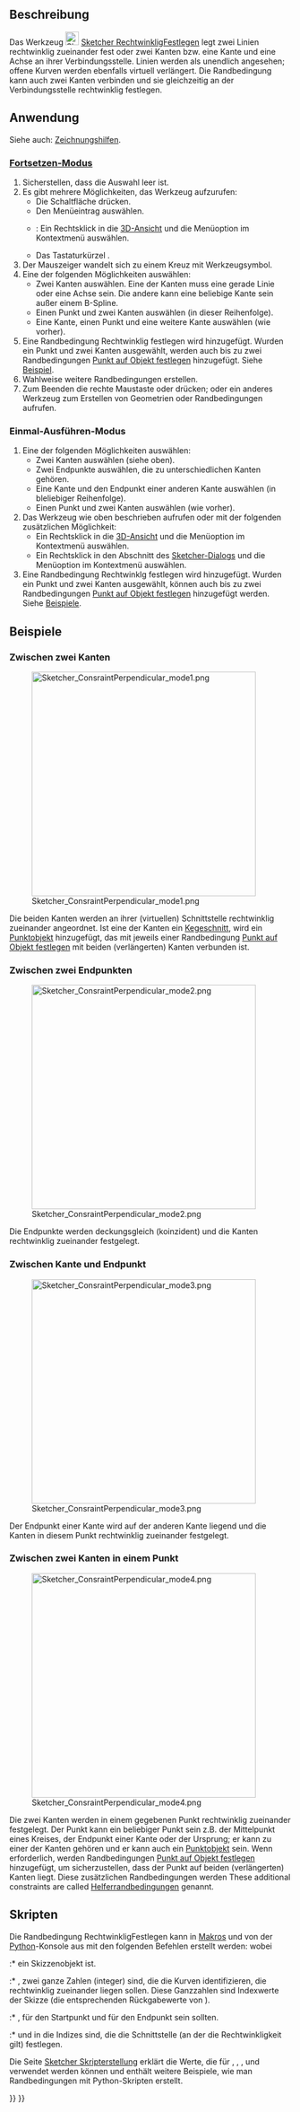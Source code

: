 <languages/>

{{Docnav/de
|[[Sketcher_ConstrainParallel/de|ParallelFestlegen]]
|[[Sketcher_ConstrainTangent/de|TangentialFestlegen]]
|[[Sketcher_Workbench/de|Sketcher]]
|IconL=Sketcher_ConstrainParallel.svg
|IconR=Sketcher_ConstrainTangent.svg
|IconC=Workbench_Sketcher.svg
}}

{{GuiCommand/de
|Name=Sketcher ConstrainPerpendicular
|Name/de=Sketcher RechtwinkligFestlegen
|MenuLocation=Skizze → Sketcher-Randbedingungen → Rechtwinklig festlegen
|Workbenches=[[Sketcher_Workbench/de|Sketcher]]
|Shortcut={{KEY|N}}
|SeeAlso=[[Sketcher_ConstrainAngle/de|Sketcher WinkelFestlegen]]
}}

<span id="Description"></span>
==Beschreibung== 

Das Werkzeug [[Image:Sketcher_ConstrainPerpendicular.svg|24px]] [[Sketcher_ConstrainPerpendicular/de|Sketcher RechtwinkligFestlegen]] legt zwei Linien rechtwinklig zueinander fest oder zwei Kanten bzw. eine Kante und eine Achse an ihrer Verbindungsstelle. Linien werden als unendlich angesehen; offene Kurven werden ebenfalls virtuell verlängert. Die Randbedingung kann auch zwei Kanten verbinden und sie gleichzeitig an der Verbindungsstelle rechtwinklig festlegen.

<span id="Usage"></span>
==Anwendung==

Siehe auch: [[Sketcher_Workbench/de#Zeichnungshilfen|Zeichnungshilfen]].

<span id="Continue_mode"></span>
===[[Sketcher_Workbench/de#Fortsetzen-Modi|Fortsetzen-Modus]]===

# Sicherstellen, dass die Auswahl leer ist.
# Es gibt mehrere Möglichkeiten, das Werkzeug aufzurufen:
#* Die Schaltfläche {{Button|[[Image:Sketcher_ConstrainPerpendicular.svg|16px]] [[Sketcher_ConstrainPerpendicular/de|Rechtwinklig festlegen]]}} drücken.
#* Den Menüeintrag {{MenuCommand|Skizze → Sketcher-Randbedingung → [[Image:Sketcher_ConstrainPerpendicular.svg|16px]] Rechtwinklig festlegen}} auswählen.
#* {{Version/de|1.0}}: Ein Rechtsklick in die [[3D_view/de|3D-Ansicht]] und die Menüoption {{MenuCommand|Festlegen → [[Image:Sketcher_ConstrainPerpendicular.svg|16px]] Rechtwinklig festlegen}} im Kontextmenü auswählen.
#* Das Tastaturkürzel {{KEY|N}}.
# Der Mauszeiger wandelt sich zu einem Kreuz mit Werkzeugsymbol.
# Eine der folgenden Möglichkeiten auswählen:
#* Zwei Kanten auswählen. Eine der Kanten muss eine gerade Linie oder eine Achse sein. Die andere kann eine beliebige Kante sein außer einem B-Spline.
#* Einen Punkt und zwei Kanten auswählen (in dieser Reihenfolge).
#* Eine Kante, einen Punkt und eine weitere Kante auswählen (wie vorher).
# Eine Randbedingung Rechtwinklig festlegen wird hinzugefügt. Wurden ein Punkt und zwei Kanten ausgewählt, werden auch bis zu zwei Randbedingungen [[Sketcher_ConstrainPointOnObject/de|Punkt auf Objekt festlegen]] hinzugefügt. Siehe [[#Zwischen_zwei_Kanten_in_einem_Punkt|Beispiel]].
# Wahlweise weitere Randbedingungen erstellen.
# Zum Beenden die rechte Maustaste oder {{KEY|Esc}} drücken; oder ein anderes Werkzeug zum Erstellen von Geometrien oder Randbedingungen aufrufen.

<span id="Run-once_mode"></span>
===Einmal-Ausführen-Modus===

# Eine der folgenden Möglichkeiten auswählen:
#* Zwei Kanten auswählen (siehe oben). 
#* Zwei Endpunkte auswählen, die zu unterschiedlichen Kanten gehören.
#* Eine Kante und den Endpunkt einer anderen Kante auswählen (in bleliebiger Reihenfolge).
#* Einen Punkt und zwei Kanten auswählen (wie vorher).
# Das Werkzeug wie oben beschrieben aufrufen oder mit der folgenden zusätzlichen Möglichkeit:
#* Ein Rechtsklick in die [[3D_View/de|3D-Ansicht]] und die Menüoption {{MenuCommand|[[Image:Sketcher_ConstrainPerpendicular.svg|16px]] Rechtwinklig festlegen}} im Kontextmenü auswählen.
#* Ein Rechtsklick in den Abschnitt {{MenuCommand|Elemente}} des [[Sketcher_Dialog/de|Sketcher-Dialogs]] und die Menüoption {{MenuCommand|[[Image:Sketcher_ConstrainPerpendicular.svg|16px]] Rechtwinklig festlegen}} im Kontextmenü auswählen.
# Eine Randbedingung Rechtwinklg festlegen wird hinzugefügt. Wurden ein Punkt und zwei Kanten ausgewählt, können auch bis zu zwei Randbedingungen [[Sketcher_ConstrainPointOnObject/de|Punkt auf Objekt festlegen]] hinzugefügt werden. Siehe [[#Zwischen_zwei_Kanten_in_einem_Punkt|Beispiele]].

<span id="Examples"></span>
==Beispiele==

<span id="Between_two_edges"></span>
===Zwischen zwei Kanten===

[[Image:Sketcher_ConsraintPerpendicular_mode1.png|400px]]

Die beiden Kanten werden an ihrer (virtuellen) Schnittstelle rechtwinklig zueinander angeordnet. Ist eine der Kanten ein [[Sketcher_Workbench/de#Sketcher_CompCreateConic|Kegeschnitt]], wird ein [[Sketcher_CreatePoint/de|Punktobjekt]] hinzugefügt, das mit jeweils einer Randbedingung [[Sketcher_ConstrainPointOnObject/de|Punkt auf Objekt festlegen]] mit beiden (verlängerten) Kanten verbunden ist.

<span id="Between_two_endpoints"></span>
===Zwischen zwei Endpunkten===

[[Image:Sketcher_ConsraintPerpendicular_mode2.png|400px]]

Die Endpunkte werden deckungsgleich (koinzident) und die Kanten rechtwinklig zueinander festgelegt.

<span id="Between_edge_and_endpoint"></span>
===Zwischen Kante und Endpunkt===

[[Image:Sketcher_ConsraintPerpendicular_mode3.png|400px]]

Der Endpunkt einer Kante wird auf der anderen Kante liegend und die Kanten in diesem Punkt rechtwinklig zueinander festgelegt.

<span id="Between_two_edges_at_point"></span>
===Zwischen zwei Kanten in einem Punkt===

[[Image:Sketcher_ConsraintPerpendicular_mode4.png|400px]]

Die zwei Kanten werden in einem gegebenen Punkt rechtwinklig zueinander festgelegt. Der Punkt kann ein beliebiger Punkt sein z.B. der Mittelpunkt eines Kreises, der Endpunkt einer Kante oder der Ursprung; er kann zu einer der Kanten gehören und er kann auch ein [[Sketcher_CreatePoint/de|Punktobjekt]] sein. Wenn erforderlich, werden Randbedingungen [[Sketcher_ConstrainPointOnObject/de|Punkt auf Objekt festlegen]] hinzugefügt, um sicherzustellen, dass der Punkt auf beiden (verlängerten) Kanten liegt. Diese zusätzlichen Randbedingungen werden These additional constraints are called [[Sketcher_helper_constraint/de|Helferrandbedingungen]] genannt.

<span id="Scripting"></span>
==Skripten==

Die Randbedingung RechtwinkligFestlegen kann in [[Macros/de|Makros]] und von der [[Python/de|Python]]-Konsole aus mit den folgenden Befehlen erstellt werden:
{{Code|code=
# direct perpendicularity
Sketch.addConstraint(Sketcher.Constraint('Perpendicular',icurve1,icurve2))

# point-to-point perpendicularity
Sketch.addConstraint(Sketcher.Constraint('Perpendicular',icurve1,pointpos1,icurve2,pointpos2))

# point-to-curve perpendicularity
Sketch.addConstraint(Sketcher.Constraint('Perpendicular',icurve1,pointpos1,icurve2))

# perpendicular-via-point (plain constraint, helpers are not added automatically)
Sketch.addConstraint(Sketcher.Constraint('PerpendicularViaPoint',icurve1,icurve2,geoidpoint,pointpos)) 
}}
wobei
:* {{incode|Sketch}} ein Skizzenobjekt ist.
:* {{incode|icurve1}}, {{incode|icurve2}} zwei ganze Zahlen (integer) sind, die die Kurven identifizieren, die rechtwinklig zueinander liegen sollen. Diese Ganzzahlen sind Indexwerte der Skizze (die entsprechenden Rückgabewerte von {{incode|Sketch.addGeometry}}).
:* {{incode|pointpos1}}, {{incode|pointpos2}} {{incode|1}} für den Startpunkt und {{incode|2}} für den Endpunkt sein sollten.
:* {{incode|geoidpoint}} und {{incode|pointpos}} in {{incode|PerpendicularViaPoint}} die Indizes sind, die die Schnittstelle (an der die Rechtwinkligkeit gilt) festlegen.

Die Seite [[Sketcher_scripting/de|Sketcher Skripterstellung]] erklärt die Werte, die für {{incode|incurve1}}, {{incode|incurve2}}, {{incode|pointpos1}}, {{incode|pointpos2}} und {{incode|geoidpoint}} verwendet werden können und enthält weitere Beispiele, wie man Randbedingungen mit Python-Skripten erstellt.


{{Docnav/de
|[[Sketcher_ConstrainParallel/de|ParallelFestlegen]]
|[[Sketcher_ConstrainTangent/de|TangentialFestlegen]]
|[[Sketcher_Workbench/de|Sketcher]]
|IconL=Sketcher_ConstrainParallel.svg
|IconR=Sketcher_ConstrainTangent.svg
|IconC=Workbench_Sketcher.svg
}}

{{Sketcher_Tools_navi{{#translation:}}}}
{{Userdocnavi{{#translation:}}}}